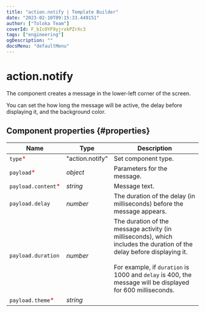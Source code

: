 ```yaml
---
title: "action.notify | Template Builder"
date: "2023-02-10T09:15:33.449151"
author: ["Toloka Team"]
coverId: F_bIcOYF9yjrxkPZrXc3
tags: ["engineering"]
ogDescription: ""
docsMenu: "defaultMenu"
---
```



# action.notify

The component creates a message in the lower-left corner of the screen.

You can set the how long the message will be active, the delay before displaying it, and the background color.

## Component properties {#properties}

**Name** | **Type** | **Description**
----- | ----- | -----
`type`<span style="color: red">\*</span> | "action.notify" | Set component type.
`payload`<span style="color: red">\*</span> | _object_ | Parameters for the message.
`payload.content`<span style="color: red">\*</span> | _string_ | Message text.
`payload.delay` | _number_ | The duration of the delay (in milliseconds) before the message appears.
`payload.duration` | _number_ | The duration of the message activity (in milliseconds), which includes the duration of the delay before displaying it.<br/><br/>For example, if `duration` is 1000 and `delay` is 400, the message will be displayed for 600 milliseconds.
`payload.theme`<span style="color: red">\*</span> | _string_ | <ActionNotifyTable1/>
